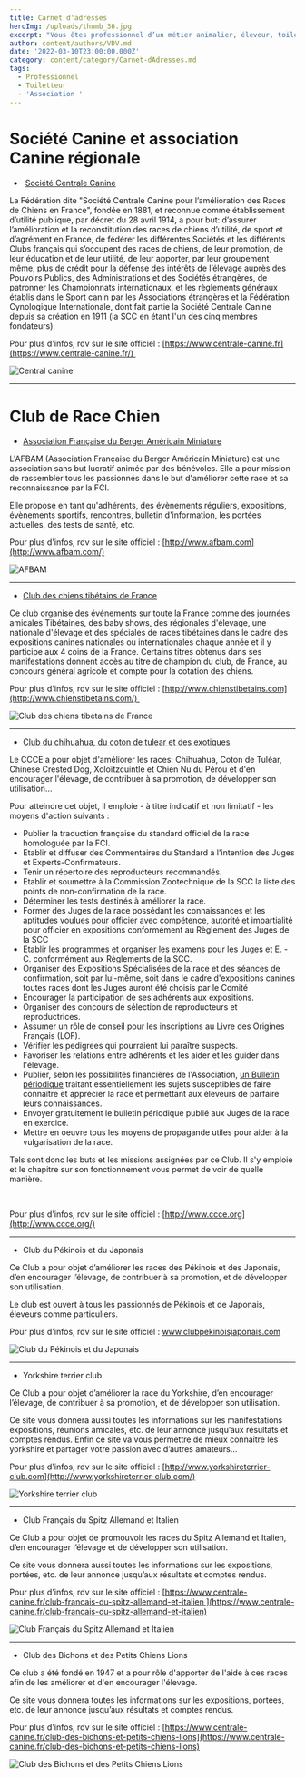 ```yaml
---
title: Carnet d'adresses
heroImg: /uploads/thumb_36.jpg
excerpt: "Vous êtes professionnel d’un métier animalier, éleveur, toiletteur, vous possédez un site,\_\_contactez-nous pour profiter gratuitement de notre carnet d’adresse et faire partie de notre communauté.\n\nVous cherchez un chiot, un chaton, faire toiletter, garder votre compagnon,\_\_profitez des référencés\_de notre blog.\n"
author: content/authors/VDV.md
date: '2022-03-10T23:00:00.000Z'
category: content/category/Carnet-dAdresses.md
tags:
  - Professionnel
  - Toiletteur
  - 'Association '
---
```


# Société Canine et association Canine régionale

*  [Société Centrale Canine](<https://www.centrale-canine.fr > "Société Centrale Canine")

La Fédération dite "Société Centrale Canine pour l’amélioration des Races de Chiens en France", fondée en 1881, et reconnue comme établissement d’utilité publique, par décret du 28 avril 1914, a pour but: d’assurer l’amélioration et la reconstitution des races de chiens d’utilité, de sport et d’agrément en France, de fédérer les différentes Sociétés et les différents Clubs français qui s’occupent des races de chiens, de leur promotion, de leur éducation et de leur utilité, de leur apporter, par leur groupement même, plus de crédit pour la défense des intérêts de l’élevage auprès des Pouvoirs Publics, des Administrations et des Sociétés étrangères, de patronner les Championnats internationaux, et les règlements généraux établis dans le Sport canin par les Associations étrangères et la Fédération Cynologique Internationale, dont fait partie la Société Centrale Canine depuis sa création en 1911 (la SCC en étant l'un des cinq membres fondateurs).

Pour plus d'infos, rdv sur le site officiel : [https://www.centrale-canine.fr](https://www.centrale-canine.fr/) 

![Central canine](</uploads/LOGO SCC POSITIF-QUADRI_0.png>)

***

# Club de Race Chien



* [Association Française du Berger Américain Miniature](http://www.afbam.com)

L'AFBAM (Association Française du Berger Américain Miniature) est une association sans but lucratif animée par des bénévoles. Elle a pour mission de rassembler tous les passionnés dans le but d'améliorer cette race et sa reconnaissance par la FCI.

Elle propose en tant qu'adhérents, des évènements réguliers, expositions, évènements sportifs, rencontres, bulletin d'information, les portées actuelles, des tests de santé, etc.

Pour plus d'infos, rdv sur le site officiel : [http://www.afbam.com](http://www.afbam.com/)

![AFBAM](/uploads/pub-afbam_1_orig.jpg)

***

* [Club des chiens tibétains de France](http://www.chienstibetains.com )

Ce club organise des événements sur toute la France comme des journées amicales Tibétaines, des baby shows, des régionales d'élevage, une nationale d'élevage et des spéciales de races tibétaines dans le cadre des expositions canines nationales ou internationales chaque année et il y participe aux 4 coins de la France. Certains titres obtenus dans ses manifestations donnent accès au titre de champion du club, de France, au concours général agricole et compte pour la cotation des chiens.


Pour plus d'infos, rdv sur le site officiel : [http://www.chienstibetains.com](http://www.chienstibetains.com/) 

![Club des chiens tibétains de France](</uploads/Capture d’écran 2022-03-11 à 16-33-30.png>)

***

* [Club du chihuahua, du coton de tulear et des exotiques](http://www.ccce.org)

Le CCCE a pour objet d'améliorer les races: Chihuahua, Coton de Tuléar, Chinese Crested Dog, Xoloïtzcuintle et Chien Nu du Pérou et d'en encourager l'élevage, de contribuer à sa promotion, de développer son utilisation…

Pour atteindre cet objet, il emploie - à titre indicatif et non limitatif - les moyens d'action suivants :

* Publier la traduction française du standard officiel de la race homologuée par la FCI.
* Etablir et diffuser des Commentaires du Standard à l'intention des Juges et Experts-Confirmateurs.
* Tenir un répertoire des reproducteurs recommandés.
* Etablir et soumettre à la Commission Zootechnique de la SCC la liste des points de non-confirmation de la race.
* Déterminer les tests destinés à améliorer la race.
* Former des Juges de la race possédant les connaissances et les aptitudes voulues pour officier avec compétence, autorité et impartialité pour officier en expositions conformément au Règlement des Juges de la SCC
* Etablir les programmes et organiser les examens pour les Juges et E. -C. conformément aux Règlements de la SCC.
* Organiser des Expositions Spécialisées de la race et des séances de confirmation, soit par lui-même, soit dans le cadre d'expositions canines toutes races dont les Juges auront été choisis par le Comité
* Encourager la participation de ses adhérents aux expositions.
* Organiser des concours de sélection de reproducteurs et reproductrices.
* Assumer un rôle de conseil pour les inscriptions au Livre des Origines Français (LOF).
* Vérifier les pedigrees qui pourraient lui paraître suspects.
* Favoriser les relations entre adhérents et les aider et les guider dans l'élevage.
* Publier, selon les possibilités financières de l'Association, [un Bulletin périodique](http://www.ccce.org/club/exotiques.html) traitant essentiellement les sujets susceptibles de faire connaître et apprécier la race et permettant aux éleveurs de parfaire leurs connaissances.
* Envoyer gratuitement le bulletin périodique publié aux Juges de la race en exercice.
* Mettre en oeuvre tous les moyens de propagande utiles pour aider à la vulgarisation de la race.

Tels sont donc les buts et les missions assignées par ce Club. Il s'y emploie et le chapitre sur son fonctionnement vous permet de voir de quelle manière.

 

Pour plus d'infos, rdv sur le site officiel : [http://www.ccce.org](http://www.ccce.org/)



***

* Club du Pékinois et du Japonais

Ce Club a pour objet d’améliorer les races des Pékinois et des Japonais, d’en encourager l’élevage, de contribuer à sa promotion, et de développer son utilisation.

Le club est ouvert à tous les passionnés de Pékinois et de Japonais, éleveurs comme particuliers.


Pour plus d'infos, rdv sur le site officiel : [www.clubpekinoisjaponais.com
](http://www.clubpekinoisjaponais.com/)

![Club du Pékinois et du Japonais](</uploads/Capture d’écran 2022-03-11 à 16-31-39.png>)

***

* Yorkshire terrier club

Ce Club a pour objet d’améliorer la race du Yorkshire, d’en encourager l’élevage, de contribuer à sa promotion, et de développer son utilisation.

Ce site vous donnera aussi toutes les informations sur les manifestations expositions, réunions amicales, etc. de leur annonce jusqu’aux résultats et comptes rendus. Enfin ce site va vous permettre de mieux connaître les yorkshire et partager votre passion avec d’autres amateurs…


Pour plus d'infos, rdv sur le site officiel : [http://www.yorkshireterrier-club.com](http://www.yorkshireterrier-club.com/)

![Yorkshire terrier club](</uploads/Capture d’écran 2022-03-11 à 16-42-30.png>)

***

* Club Français du Spitz Allemand et Italien

Ce Club a pour objet de promouvoir les races du Spitz Allemand et Italien, d’en encourager l’élevage et de développer son utilisation.

Ce site vous donnera aussi toutes les informations sur les expositions, portées, etc. de leur annonce jusqu’aux résultats et comptes rendus. 



Pour plus d'infos, rdv sur le site officiel : [https://www.centrale-canine.fr/club-francais-du-spitz-allemand-et-italien ](https://www.centrale-canine.fr/club-francais-du-spitz-allemand-et-italien)


![Club Français du Spitz Allemand et Italien](</uploads/Capture d’écran 2022-05-02 à 11-21-57.png>)

***

* Club des Bichons et des Petits Chiens Lions

Ce club a été fondé en 1947 et a pour rôle d'apporter de l'aide à ces races afin de les améliorer et d'en encourager l'élevage.

Ce site vous donnera toutes les informations sur les expositions, portées, etc. de leur annonce jusqu’aux résultats et comptes rendus. 


Pour plus d'infos, rdv sur le site officiel : [https://www.centrale-canine.fr/club-des-bichons-et-petits-chiens-lions](https://www.centrale-canine.fr/club-des-bichons-et-petits-chiens-lions)


![Club des Bichons et des Petits Chiens Lions](</uploads/Capture d’écran 2022-06-14 à 14-58-55.png>)

